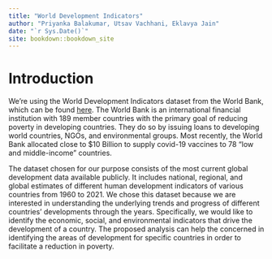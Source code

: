 ```yaml
--- 
title: "World Development Indicators"
author: "Priyanka Balakumar, Utsav Vachhani, Eklavya Jain"
date: "`r Sys.Date()`"
site: bookdown::bookdown_site
---
```


# Introduction

We’re using the World Development Indicators dataset from the World Bank, which can be found [here](https://datacatalog.worldbank.org/search/dataset/0037712/World-Development-Indicators). The World Bank is an international financial institution with 189 member countries with the primary goal of reducing poverty in developing countries. They do so by issuing loans to developing world countries, NGOs, and environmental groups. Most recently, the World Bank allocated close to $10 Billion to supply covid-19 vaccines to 78 “low and middle-income” countries. 

The dataset chosen for our purpose consists of the most current global development data available publicly. It includes national, regional, and global estimates of different human development indicators of various countries from 1960 to 2021. We chose this dataset because we are interested in understanding the underlying trends and progress of different countries’ developments through the years. Specifically, we would like to identify the economic, social, and environmental indicators that drive the development of a country. The proposed analysis can help the concerned in identifying the areas of development for specific countries in order to facilitate a reduction in poverty. 

